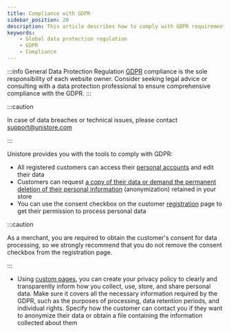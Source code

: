 ```yaml
---
title: Compliance with GDPR
sidebar_position: 20
description: This article describes how to comply with GDPR requirements at Unistore
keywords:
    - Global data protection regulation
    - GDPR
    - Compliance
---
```



:::info
General Data Protection Regulation [GDPR](gdpr.mdx) compliance is the sole responsibility of each website owner. Consider seeking legal advice or consulting with a data protection professional to ensure comprehensive compliance with the GDPR.
:::

:::caution

In case of data breaches or technical issues, please contact support@unistore.com

:::

<!-- check later if this email is correct -->


Unistore provides you with the tools to comply with GDPR:
- All registered customers can access their [personal accounts](../../customers/personal-account.mdx) and edit their data
- Customers can request [a copy of their data or demand the permanent deletion of their personal information](../../customers/customers.mdx#customer-data) (anonymization) retained in your store
- You can use the consent checkbox on the customer [registration](../../customers/customers.mdx) page to get their permission to process personal data

:::caution

As a merchant, you are required to obtain the customer's consent for data processing, so we strongly recommend that you do not remove the consent checkbox from the registration page.

:::

<!-- add link to the article about elements of the sign up page at developer portal? -->
- Using [custom pages](../../custom-pages/custom-pages.mdx), you can create your privacy policy to clearly and transparently inform how you collect, use, store, and share personal data. Make sure it covers all the necessary information required by the GDPR, such as the purposes of processing, data retention periods, and individual rights. Specify how the customer can contact you if they want to anonymize their data or obtain a file containing the information collected about them
<!-- You can import information about customer into CSV file to make this data portable -->